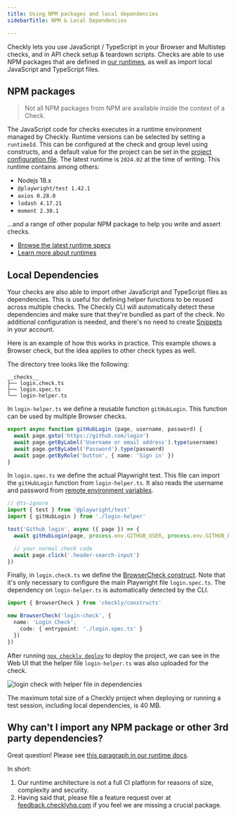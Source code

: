 ```yaml
---
title: Using NPM packages and local dependencies
sidebarTitle: NPM & Local Dependencies

---
```


Checkly lets you use JavaScript / TypeScript in your Browser and Multistep checks, and in API check setup & teardown scripts.
Checks are able to use NPM packages that are defined in [our runtimes](/docs/runtimes/specs/), as well as import local JavaScript and TypeScript files.


## NPM packages

> Not all NPM packages from NPM are available inside the context of a Check.

The JavaScript code for checks executes in a runtime environment managed by Checkly.
Runtime versions can be selected by setting a `runtimeId`.
This can be configured at the check and group level using constructs, and a default value for the project can be set in the [project configuration file](/docs/cli/project-structure/#global-configuration).
The latest runtime is `2024.02` at the time of writing. This runtime contains among others:

- Nodejs 18.x
- `@playwright/test 1.42.1`
- `axios 0.28.0`
- `lodash 4.17.21`
- `moment 2.30.1`

...and a range of other popular NPM package to help you write and assert checks.

- [Browse the latest runtime specs](/docs/runtimes/specs/)
- [Learn more about runtimes](/docs/runtimes/)

## Local Dependencies

Your checks are also able to import other JavaScript and TypeScript files as dependencies.
This is useful for defining helper functions to be reused across multiple checks.
The Checkly CLI will automatically detect these dependencies and make sure that they're bundled as part of the check.
No additional configuration is needed, and there's no need to create [Snippets](/docs/snippets/) in your account.

Here is an example of how this works in practice. This example shows a Browser check, but the idea applies to other check types as well.

The directory tree looks like the following:
```
__checks__
├── login.check.ts
├── login.spec.ts
└── login-helper.ts
```

In `login-helper.ts` we define a reusable function `gitHubLogin`. This function can be used by multiple Browser checks.
```ts {title="login-helper.ts"}
export async function gitHubLogin (page, username, password) {
  await page.goto('https://github.com/login')
  await page.getByLabel('Username or email address').type(username)
  await page.getByLabel('Password').type(password)
  await page.getByRole('button', { name: 'Sign in' })
}
```

In `login.spec.ts` we define the actual Playwright test. This file can import the `gitHubLogin` function from `login-helper.ts`. It also reads the username and password from [remote environment variables](/docs/cli/using-environment-variables/#remote-environment-variables).
```ts {title="loging.spec.ts"}
// @ts-ignore
import { test } from '@playwright/test'
import { gitHubLogin } from './login-helper'

test('Github login', async ({ page }) => {
  await gitHubLogin(page, process.env.GITHUB_USER, process.env.GITHUB_PWD)

  // your normal check code
  await page.click('.header-search-input')
})
```

Finally, in `login.check.ts` we define the [BrowserCheck construct](/docs/cli/constructs-reference/#browsercheck). Note that it's only necessary to configure the main Playwright file `login.spec.ts`. The dependency on `login-helper.ts` is automatically detected by the CLI.
```ts {title="login.check.ts"}
import { BrowserCheck } from 'checkly/constructs'

new BrowserCheck('login-check', {
  name: 'Login Check',
    code: { entrypoint: './login.spec.ts' }
  })
})
```

After running [`npx checkly deploy`](/docs/cli/command-line-reference/#npx-checkly-deploy) to deploy the project, we can see in the Web UI that the helper file `login-helper.ts` was also uploaded for the check.

![login check with helper file in dependencies](/docs/images/cli/github_login_helper_dependency.png)

The maximum total size of a Checkly project when deploying or running a test session, including local dependencies, is 40 MB.

## Why can't I import any NPM package or other 3rd party dependencies?

Great question! Please see [this paragraph in our runtime docs](/docs/runtimes/#why-cant-i-import-any-npm-package-or-other-3rd-party-dependencies).

In short:

1. Our runtime architecture is not a full CI platform for reasons of size, complexity and security.
2. Having said that, please file a feature request over at [feedback.checklyhq.com](https://feedback.checklyhq.com/) if 
you feel we are missing a crucial package.
